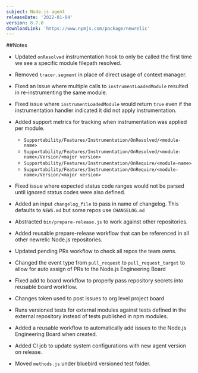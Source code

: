 ```yaml
---
subject: Node.js agent
releaseDate: '2022-01-04'
version: 8.7.0
downloadLink: 'https://www.npmjs.com/package/newrelic'
---
```


##Notes

* Updated `onResolved` instrumentation hook to only be called the first time we see a specific module filepath resolved.

* Removed `tracer.segment` in place of direct usage of context manager.

* Fixed an issue where multiple calls to `instrumentLoadedModule` resulted in re-instrumenting the same module.

* Fixed issue where `instrumentLoadedModule` would return `true` even if the instrumentation handler indicated it did not apply instrumentation.

* Added support metrics for tracking when instrumentation was applied per module.

  * `Supportability/Features/Instrumentation/OnResolved/<module-name>`
  * `Supportability/Features/Instrumentation/OnResolved/<module-name>/Version/<major version>`
  * `Supportability/Features/Instrumentation/OnRequire/<module-name>`
  * `Supportability/Features/Instrumentation/OnRequire/<module-name>/Version/<major version>`

* Fixed issue where expected status code ranges would not be parsed until ignored status codes were also defined.

* Added an input `changelog_file` to pass in name of changelog.  This defaults to `NEWS.md` but some repos use `CHANGELOG.md`

* Abstracted `bin/prepare-release.js` to work against other repositories.  

* Added reusable prepare-release workflow that can be referenced in all other newrelic Node.js repositories.

* Updated pending PRs workflow to check all repos the team owns.

* Changed the event type from `pull_request` to `pull_request_target` to allow for auto assign of PRs to the Node.js Engineering Board

* Fixed add to board workflow to properly pass repository secrets into reusable board workflow.

* Changes token used to post issues to org level project board

* Runs versioned tests for external modules against tests defined in the external repository instead of tests published in npm modules.

* Added a reusable workflow to automatically add issues to the Node.js Engineering Board when created.

* Added CI job to update system configurations with new agent version on release.

* Moved `methods.js` under bluebird versioned test folder.


